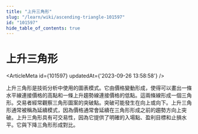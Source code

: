 ```yaml
---
title: "上升三角形"
slug: "/learn/wiki/ascending-triangle-101597"
id: "101597"
hide_table_of_contents: true
---
```



# 上升三角形

<ArticleMeta id={101597} updatedAt={'2023-09-26 13:58:58'} />
<div className='border-solid border-b border-t-0 my-4 border-[var(--ifm-color-gray-300)]' />

上升三角形是技術分析中使用的圖表模式。它由價格變動形成，使得可以畫出一條水平線連接價格的高點和一條上升趨勢線連接價格的低點。這兩條線形成一個三角形。交易者經常觀察三角形圖案的突破點。突破可能發生在向上或向下。上升三角形通常被稱為延續模式，因為價格通常會延續在三角形形成之前的趨勢方向上突破。上升三角形具有可交易性，因為它提供了明確的入場點、盈利目標和止損水平。它與下降三角形形成對比。
